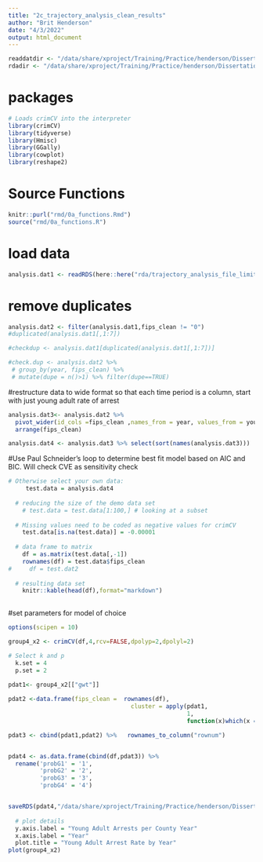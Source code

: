```yaml
---
title: "2c_trajectory_analysis_clean_results"
author: "Brit Henderson"
date: "4/3/2022"
output: html_document
---
```


```r
readdatdir <- "/data/share/xproject/Training/Practice/henderson/Dissertation/rda"
rdadir <- "/data/share/xproject/Training/Practice/henderson/Dissertation/rda"

```

# packages
```r
# Loads crimCV into the interpreter
library(crimCV)
library(tidyverse)
library(Hmisc)
library(GGally)
library(cowplot)
library(reshape2)

```

# Source Functions
```r
knitr::purl("rmd/0a_functions.Rmd")
source("rmd/0a_functions.R")
```

# load data
```r
analysis.dat1 <- readRDS(here::here("rda/trajectory_analysis_file_limited.rds"))


```

# remove duplicates

```r
analysis.dat2 <- filter(analysis.dat1,fips_clean != "0")
#duplicated(analysis.dat1[,1:7])

#checkdup <- analysis.dat1[duplicated(analysis.dat1[,1:7])]

#check.dup <- analysis.dat2 %>% 
 # group_by(year, fips_clean) %>% 
 # mutate(dupe = n()>1) %>% filter(dupe==TRUE)


```

#restructure data to wide format so that each time period is a column, start with just young adult rate of arrest
```r
analysis.dat3<- analysis.dat2 %>% 
  pivot_wider(id_cols =fips_clean ,names_from = year, values_from = young_adult_rate, names_prefix = "year") %>% 
  arrange(fips_clean)  

analysis.dat4 <- analysis.dat3 %>% select(sort(names(analysis.dat3)))

```

#Use Paul Schneider's loop to determine best fit model based on AIC and BIC. Will check CVE as sensitivity check
```r

# Otherwise select your own data:
     test.data = analysis.dat4
    
  # reducing the size of the demo data set
    # test.data = test.data[1:100,] # looking at a subset 
  
  # Missing values need to be coded as negative values for crimCV
    test.data[is.na(test.data)] = -0.00001
  
  # data frame to matrix
    df = as.matrix(test.data[,-1])
    rownames(df) = test.data$fips_clean
#     df = test.dat2
  
  # resulting data set
    knitr::kable(head(df),format="markdown")
    
```    

#set parameters for model of choice
```r

options(scipen = 10)

group4_x2 <- crimCV(df,4,rcv=FALSE,dpolyp=2,dpolyl=2)

# Select k and p 
  k.set = 4
  p.set = 2
  
pdat1<- group4_x2[["gwt"]]  

pdat2 <-data.frame(fips_clean =  rownames(df),
                                   cluster = apply(pdat1,
                                                   1,
                                                   function(x)which(x ==max(x))))

pdat3 <- cbind(pdat1,pdat2) %>%   rownames_to_column("rownum")


pdat4 <- as.data.frame(cbind(df,pdat3)) %>% 
  rename('probG1' = '1',
         'probG2' = '2',
         'probG3' = '3',
         'probG4' = '4') 


saveRDS(pdat4,"/data/share/xproject/Training/Practice/henderson/Dissertation/rda/gbtm4g2p.rds")
  
  # plot details
  y.axis.label = "Young Adult Arrests per County Year"
  x.axis.label = "Year"
  plot.title = "Young Adult Arrest Rate by Year"
plot(group4_x2)



    
```

